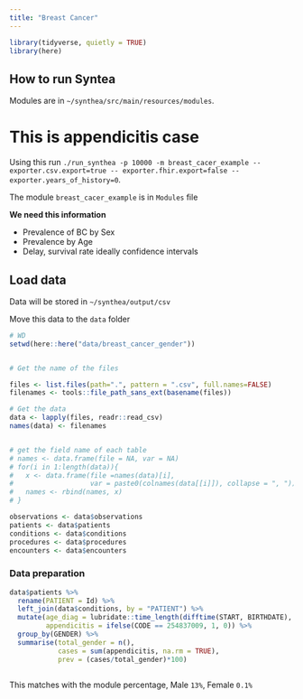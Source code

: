 ```yaml
---
title: "Breast Cancer"
---
```

```r
library(tidyverse, quietly = TRUE)
library(here)
```


## How to run Syntea

Modules are in `~/synthea/src/main/resources/modules`.

# This is appendicitis case 

Using this run `./run_synthea -p 10000 -m breast_cacer_example --exporter.csv.export=true -- exporter.fhir.export=false --exporter.years_of_history=0`.

The module `breast_cacer_example` is in `Modules` file

**We need this information**

 - Prevalence of BC by Sex
 - Prevalence by Age
 - Delay, survival rate ideally confidence intervals


## Load data

Data will be stored in `~/synthea/output/csv`

Move this data to the `data` folder

```r
# WD
setwd(here::here("data/breast_cancer_gender"))


# Get the name of the files 

files <- list.files(path=".", pattern = ".csv", full.names=FALSE)
filenames <- tools::file_path_sans_ext(basename(files))

# Get the data
data <- lapply(files, readr::read_csv)
names(data) <- filenames


# get the field name of each table
# names <- data.frame(file = NA, var = NA)
# for(i in 1:length(data)){
#   x <- data.frame(file =names(data)[i],
#                   var = paste0(colnames(data[[i]]), collapse = ", "))
#   names <- rbind(names, x)
# }

observations <- data$observations
patients <- data$patients
conditions <- data$conditions
procedures <- data$procedures
encounters <- data$encounters

```

### Data preparation

```r

data$patients %>% 
  rename(PATIENT = Id) %>% 
  left_join(data$conditions, by = "PATIENT") %>% 
  mutate(age_diag = lubridate::time_length(difftime(START, BIRTHDATE), "years"),
         appendicitis = ifelse(CODE == 254837009, 1, 0)) %>% 
  group_by(GENDER) %>% 
  summarise(total_gender = n(),
            cases = sum(appendicitis, na.rm = TRUE),
            prev = (cases/total_gender)*100)
  

```


This matches with the module percentage, Male `13%`, Female `0.1%` 
